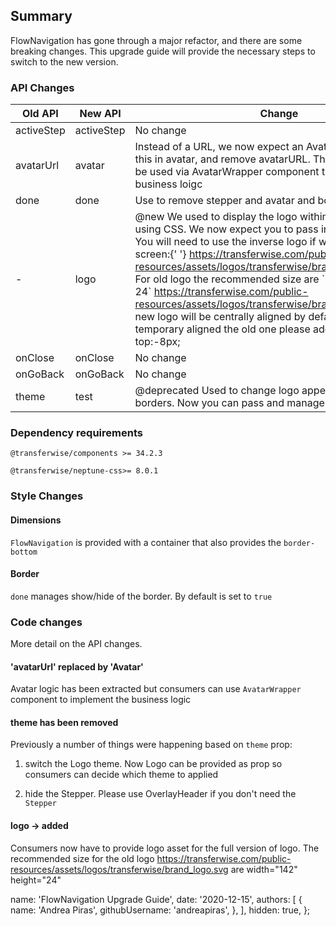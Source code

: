 ## Summary

FlowNavigation has gone through a major refactor, and there are some breaking changes. This upgrade guide will provide the necessary steps to switch to the new version.

### API Changes

<table className="docs-table table">
  <thead>
    <tr>
      <th>Old API</th>
      <th>New API</th>
      <th>Change</th>
    </tr>
  </thead>
  <tbody>
    <tr>
      <td>activeStep</td>
      <td>activeStep</td>
      <td>No change</td>
    </tr>
    <tr>
      <td>avatarUrl</td>
      <td>avatar</td>
      <td>
        Instead of a URL, we now expect an Avatar. Please provide this in avatar, and remove
        avatarURL. The old logic can still be used via AvatarWrapper component that embeds the
        business loigc
      </td>
    </tr>
    <tr>
      <td>done</td>
      <td>done</td>
      <td>Use to remove stepper and avatar and border</td>
    </tr>
    <tr>
      <td>-</td>
      <td>logo</td>
      <td>
        @new We used to display the logo within the component using CSS. We now expect you to pass
        in a logo as an image. You will need to use the inverse logo if working on a dark screen:{' '}
        <a href="https://transferwise.com/public-resources/assets/logos/transferwise/brand_logo_inverse.svg">
          https://transferwise.com/public-resources/assets/logos/transferwise/brand_logo_inverse.svg
        </a>
        For old logo the recommended size are `width 142` `height 24`
        <a href="https://transferwise.com/public-resources/assets/logos/transferwise/brand_logo.svg">
          https://transferwise.com/public-resources/assets/logos/transferwise/brand_logo.svg
        </a>
        the new logo will be centrally aligned by default. In order to temporary aligned the old one
        please add an inline margin-top:-8px;
      </td>
    </tr>
    <tr>
      <td>onClose</td>
      <td>onClose</td>
      <td>No change</td>
    </tr>
    <tr>
      <td>onGoBack</td>
      <td>onGoBack</td>
      <td>No change</td>
    </tr>
    <tr>
      <td>theme</td>
      <td>test</td>
      <td>
        @deprecated Used to change logo appearances and borders. Now you can pass and manage logo.
      </td>
    </tr>
  </tbody>
</table>

### Dependency requirements

`@transferwise/components >= 34.2.3`

`@transferwise/neptune-css>= 8.0.1`

### Style Changes

#### Dimensions

`FlowNavigation` is provided with a container that also provides the `border-bottom`

#### Border

`done` manages show/hide of the border. By default is set to `true`

### Code changes

More detail on the API changes.

#### 'avatarUrl' replaced by 'Avatar'

Avatar logic has been extracted but consumers can use `AvatarWrapper` component to implement the business logic

#### theme has been removed

Previously a number of things were happening based on `theme` prop:

1. switch the Logo theme. Now Logo can be provided as prop so consumers can decide which theme to applied

2. hide the Stepper. Please use OverlayHeader if you don't need the `Stepper`

#### logo -> added

Consumers now have to provide logo asset for the full version of logo. The recommended size for the old logo https://transferwise.com/public-resources/assets/logos/transferwise/brand_logo.svg are width="142" height="24"

  name: 'FlowNavigation Upgrade Guide',
  date: '2020-12-15',
  authors: [
    {
      name: 'Andrea Piras',
      githubUsername: 'andreapiras',
    },
  ],
  hidden: true,
};
